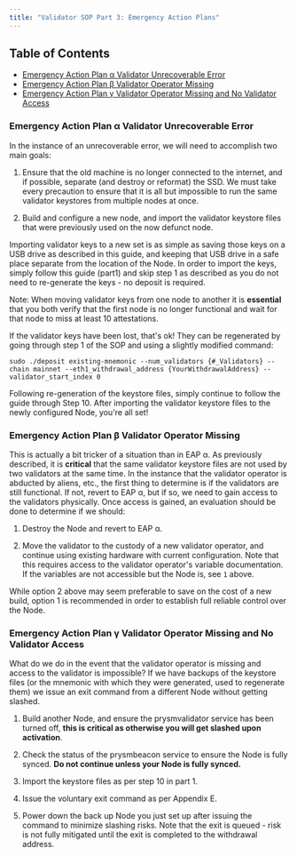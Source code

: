 ```yaml
---
title: "Validator SOP Part 3: Emergency Action Plans"
---
```


## Table of Contents

* [Emergency Action Plan α Validator Unrecoverable Error](/validators/validator-sop-part3-emergency#emergency-action-plan-α-validator-unrecoverable-error)
* [Emergency Action Plan β Validator Operator Missing](/validators/validator-sop-part3-emergency#emergency-action-plan-β-validator-operator-missing)
* [Emergency Action Plan γ Validator Operator Missing and No Validator Access](/validators/validator-sop-part3-emergency#emergency-action-plan-γ-validator-operator-missing-and-no-validator-access)



### Emergency Action Plan α Validator Unrecoverable Error

In the instance of an unrecoverable error, we will need to accomplish two main goals:

1. Ensure that the old machine is no longer connected to the internet, and if possible, separate (and destroy or reformat) the SSD. We must take every precaution to ensure that it is all but impossible to run the same validator keystores from multiple nodes at once.

2. Build and configure a new node, and import the validator keystore files that were previously used on the now defunct node.

Importing validator keys to a new set is as simple as saving those keys on a USB drive as described in this guide, and keeping that USB drive in a safe place separate from the location of the Node. In order to import the keys, simply follow this guide (part1) and skip step 1 as described as you do not need to re-generate the keys - no deposit is required.

Note: When moving validator keys from one node to another it is **essential** that you both verify that the first node is no longer functional and wait for that node to miss at least 10 attestations.

If the validator keys have been lost, that's ok! They can be regenerated by going through step 1 of the SOP and using a slightly modified command:

```
sudo ./deposit existing-mnemonic --num_validators {#_Validators} --chain mainnet --eth1_withdrawal_address {YourWithdrawalAddress} --validator_start_index 0
```

Following re-generation of the keystore files, simply continue to follow the guide through Step 10\. After importing the validator keystore files to the newly configured Node, you're all set!

### Emergency Action Plan β Validator Operator Missing

This is actually a bit tricker of a situation than in EAP α. As previously described, it is **critical** that the same validator keystore files are not used by two validators at the same time. In the instance that the validator operator is abducted by aliens, etc., the first thing to determine is if the validators are still functional. If not, revert to EAP α, but if so, we need to gain access to the validators physically. Once access is gained, an evaluation should be done to determine if we should:

1. Destroy the Node and revert to EAP α.

2. Move the validator to the custody of a new validator operator, and continue using existing hardware with current configuration. Note that this requires access to the validator operator's variable documentation. If the variables are not accessible but the Node is, see `1` above.

While option 2 above may seem preferable to save on the cost of a new build, option 1 is recommended in order to establish full reliable control over the Node.

### Emergency Action Plan γ Validator Operator Missing and No Validator Access

What do we do in the event that the validator operator is missing and access to the validator is impossible? If we have backups of the keystore files (or the mnemonic with which they were generated, used to regenerate them) we issue an exit command from a different Node without getting slashed.

1. Build another Node, and ensure the prysmvalidator service has been turned off, **this is critical as otherwise you will get slashed upon activation**.

2. Check the status of the prysmbeacon service to ensure the Node is fully synced. **Do not continue unless your Node is fully synced.**

3. Import the keystore files as per step 10 in part 1.

4. Issue the voluntary exit command as per Appendix E.

5. Power down the back up Node you just set up after issuing the command to minimize slashing risks. Note that the exit is queued - risk is not fully mitigated until the exit is completed to the withdrawal address.